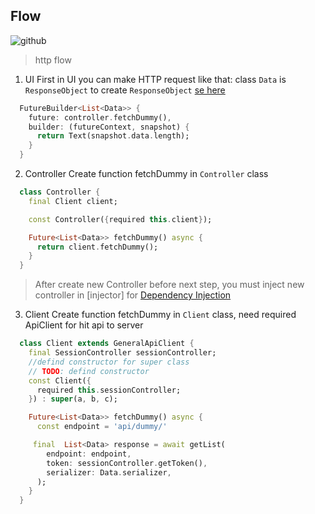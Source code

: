 ## Flow
![github](/images/http-flow.png)
> http flow



1. UI
First in UI you can make HTTP request like that:
class `Data` is `ResponseObject` to create `ResponseObject` [se here](/response-object)
```dart
  FutureBuilder<List<Data>> {
    future: controller.fetchDummy(),
    builder: (futureContext, snapshot) {
      return Text(snapshot.data.length);
    }
  }
```

2. Controller
Create function fetchDummy in `Controller` class 
```dart
  class Controller {
    final Client client;

    const Controller({required this.client});

    Future<List<Data>> fetchDummy() async {
      return client.fetchDummy();
    }
  }
```
> After create new Controller before next step, you must inject new controller in [injector] for [Dependency Injection](https://medium.com/@rakateja/dasar-dependency-injection-442ef9c3b204)

3. Client
Create function fetchDummy in `Client` class, need required ApiClient for hit api to server
```dart 
  class Client extends GeneralApiClient {
    final SessionController sessionController;
    //defind constructor for super class
    // TODO: defind constructor
    const Client({
      required this.sessionController;
    }) : super(a, b, c);

    Future<List<Data>> fetchDummy() async {
      const endpoint = 'api/dummy/'

     final  List<Data> response = await getList(
        endpoint: endpoint,
        token: sessionController.getToken(),
        serializer: Data.serializer,
      );
    }
  }
```

[github]: https://github.com/bicarakan-id/client-app-bicarakan-id